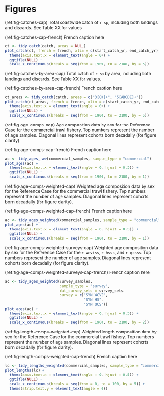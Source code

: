 # Figures

(ref:fig-catches-cap) Total coastwide catch of `r sp`, including both landings and
  discards. See Table XX for values.

(ref:fig-catches-cap-french) French caption here

```r
ct <- tidy_catch(catch, areas = NULL)
plot_catch(ct, french = french, xlim = c(start_catch_yr, end_catch_yr)) +
  theme(axis.text.x = element_text(angle = 0)) +
  ggtitle(NULL) +
  scale_x_continuous(breaks = seq(from = 1900, to = 2100, by = 5))
```

(ref:fig-catches-by-area-cap) Total catch of `r sp` by area, including both landings and
  discards. See Table XX for values.

(ref:fig-catches-by-area-cap-french) French caption here

```r
ct_areas <- tidy_catch(catch, areas = c("3[CD]+", "5[ABCDE]+"))
plot_catch(ct_areas, french = french, xlim = c(start_catch_yr, end_catch_yr)) +
  theme(axis.text.x = element_text(angle = 0)) +
  ggtitle(NULL) +
  scale_x_continuous(breaks = seq(from = 1900, to = 2100, by = 5))
```

(ref:fig-age-comps-cap) Age composition data by sex for the Reference Case for the commercial trawl fishery. Top numbers represent the number of age samples. Diagonal lines represent cohorts born decadally (for figure clarity).

(ref:fig-age-comps-cap-french) French caption here

```r
ac <- tidy_ages_raw(commercial_samples, sample_type = "commercial")
plot_ages(ac) +
  theme(axis.text.x = element_text(angle = 0, hjust = 0.5)) +
  ggtitle(NULL) +
  scale_x_continuous(breaks = seq(from = 1900, to = 2100, by = 1))
```

(ref:fig-age-comps-weighted-cap) Weighted age composition data by sex for the Reference Case for the commercial trawl fishery. Top numbers represent the number of age samples. Diagonal lines represent cohorts born decadally (for figure clarity).

(ref:fig-age-comps-weighted-cap-french) French caption here

```r
ac <- tidy_ages_weighted(commercial_samples, sample_type = "commercial", dat_catch = catch)
plot_ages(ac) +
  theme(axis.text.x = element_text(angle = 0, hjust = 0.5)) +
  ggtitle(NULL) +
  scale_x_continuous(breaks = seq(from = 1900, to = 2100, by = 1))
```

(ref:fig-age-comps-weighted-surveys-cap) Weighted age composition data by sex for the Reference Case for the `r wcviss`, `r hsss`, and `r qcsss`. Top numbers represent the number of age samples. Diagonal lines represent cohorts born decadally (for figure clarity).

(ref:fig-age-comps-weighted-surveys-cap-french) French caption here

```r
ac <- tidy_ages_weighted(survey_samples,
                         sample_type = "survey",
                         dat_survey_sets = survey_sets,
                         survey = c("SYN WCVI",
                                    "SYN HS",
                                    "SYN QCS"))
plot_ages(ac) +
  theme(axis.text.x = element_text(angle = 0, hjust = 0.5)) +
  ggtitle(NULL) +
  scale_x_continuous(breaks = seq(from = 1900, to = 2100, by = 2))


```

(ref:fig-length-comps-weighted-cap) Weighted length composition data by sex for the Reference Case for the commercial trawl fishery. Top numbers represent the number of age samples. Diagonal lines represent cohorts born decadally (for figure clarity).

(ref:fig-length-comps-weighted-cap-french) French caption here

```r
lc <- tidy_lengths_weighted(commercial_samples, sample_type = "commercial", dat_catch = catch)
plot_lengths(lc) +
  theme(axis.text.x = element_text(angle = 0, hjust = 0.5)) +
  ggtitle(NULL) +
  scale_x_continuous(breaks = seq(from = 0, to = 100, by = 5)) +
  theme(strip.text.y = element_text(angle = 0))
```



